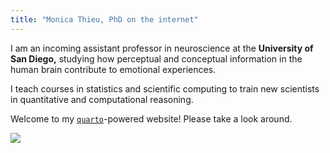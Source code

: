```yaml
---
title: "Monica Thieu, PhD on the internet"
---
```


I am an incoming assistant professor in neuroscience at the **University of San Diego,** studying how perceptual and conceptual information in the human brain contribute to emotional experiences.

I teach courses in statistics and scientific computing to train new scientists in quantitative and computational reasoning.

Welcome to my [`quarto`](https://github.com/rstudio/blogdown)-powered website! Please take a look around.

![](misc-files/name_handwritten_small_white.png)
